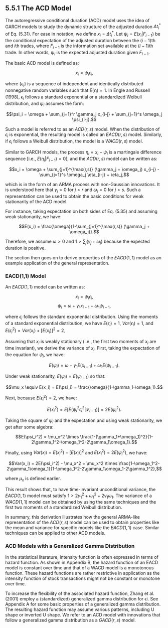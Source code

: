 ## 5.5.1 The ACD Model

The autoregressive conditional duration (ACD) model uses the idea of GARCH models to study the dynamic structure of the adjusted duration $\Delta t^*_i$ of Eq. (5.31). For ease in notation, we define $x_i = \Delta t^*_i$. Let $\psi_i = E(x_i|F_{i-1})$ be the conditional expectation of the adjusted duration between the $(i-1)$th and $i$th trades, where $F_{i-1}$ is the information set available at the $(i-1)$th trade. In other words, $\psi_i$ is the expected adjusted duration given $F_{i-1}$.

The basic ACD model is defined as:

$$x_i = \psi_i \epsilon_i,$$

where $\{\epsilon_i\}$ is a sequence of independent and identically distributed nonnegative random variables such that $E(\epsilon_i) = 1$. In Engle and Russell (1998), $\epsilon_i$ follows a standard exponential or a standardized Weibull distribution, and $\psi_i$ assumes the form:

$$\psi_i = \omega + \sum_{j=1}^r \gamma_j x_{i-j} + \sum_{j=1}^s \omega_j \psi_{i-j}.$$

Such a model is referred to as an $ACD(r,s)$ model. When the distribution of $\epsilon_i$ is exponential, the resulting model is called an $EACD(r,s)$ model. Similarly, if $\epsilon_i$ follows a Weibull distribution, the model is a $WACD(r,s)$ model.

Similar to GARCH models, the process $\eta_i = x_i - \psi_i$ is a martingale difference sequence [i.e., $E(\eta_i|F_{i-1}) = 0$], and the $ACD(r,s)$ model can be written as:

$$x_i = \omega + \sum_{j=1}^{\max(r,s)} (\gamma_j + \omega_j) x_{i-j} - \sum_{j=1}^s \omega_j \eta_{i-j} + \eta_j,$$

which is in the form of an ARMA process with non-Gaussian innovations. It is understood here that $\gamma_j = 0$ for $j > r$ and $\omega_j = 0$ for $j > s$. Such a representation can be used to obtain the basic conditions for weak stationarity of the ACD model.

For instance, taking expectation on both sides of Eq. (5.35) and assuming weak stationarity, we have:

$$E(x_i) = \frac{\omega}{1-\sum_{j=1}^{\max(r,s)} (\gamma_j + \omega_j)}.$$

Therefore, we assume $\omega > 0$ and $1 > \sum_j (\gamma_j + \omega_j)$ because the expected duration is positive.

The section then goes on to derive properties of the $EACD(1,1)$ model as an example application of the general representation.

### EACD(1,1) Model

An $EACD(1,1)$ model can be written as:

$$x_i = \psi_i \epsilon_i,$$
$$\psi_i = \omega + \gamma_1 x_{i-1} + \omega_1 \psi_{i-1},$$

where $\epsilon_i$ follows the standard exponential distribution. Using the moments of a standard exponential distribution, we have $E(\epsilon_i) = 1$, $Var(\epsilon_i) = 1$, and $E(\epsilon_i^2) = Var(x_i) + [E(x_i)]^2 = 2$.

Assuming that $x_i$ is weakly stationary (i.e., the first two moments of $x_i$ are time invariant), we derive the variance of $x_i$. First, taking the expectation of the equation for $\psi_i$, we have:

$$E(\psi_i) = \omega + \gamma_1 E(x_{i-1}) + \omega_1 E(\psi_{i-1}).$$

Under weak stationarity, $E(\psi_i) = E(\psi_{i-1})$ so that:

$$\mu_x \equiv E(x_i) = E(\psi_i) = \frac{\omega}{1-\gamma_1-\omega_1}.$$

Next, because $E(\epsilon_i^2) = 2$, we have:

$$E(x_i^2) = E[E(\psi_i^2 \epsilon_i^2 | \mathcal{F}_{i-1})] = 2E(\psi_i^2).$$

Taking the square of $\psi_i$ and the expectation and using weak stationarity, we get after some algebra:

$$E(\psi_i^2) = \mu_x^2 \times \frac{1-(\gamma_1+\omega_1)^2}{1-2\gamma_1^2-\omega_1^2-2\gamma_1\omega_1}.$$

Finally, using $Var(x_i) = E(x_i^2) - [E(x_i)]^2$ and $E(x_i^2) = 2E(\psi_i^2)$, we have:

$$Var(x_i) = 2E(\psi_i^2) - \mu_x^2 = \mu_x^2 \times \frac{1-\omega_1^2-2\gamma_1\omega_1}{1-\omega_1^2-2\gamma_1\omega_1-2\gamma_1^2},$$

where $\mu_x$ is defined earlier.

This result shows that, to have time-invariant unconditional variance, the $EACD(1,1)$ model must satisfy $1 > 2\gamma_1^2 + \omega_1^2 + 2\gamma_1\omega_1$. The variance of a $WACD(1,1)$ model can be obtained by using the
same techniques and the first two moments of a standardized Weibull distribution.

In summary, this derivation illustrates how the general ARMA-like representation of the $ACD(r,s)$ model can be used to obtain properties like the mean and variance for specific models like the $EACD(1,1)$ case. Similar techniques can be applied to other ACD models.

### ACD Models with a Generalized Gamma Distribution

In the statistical literature, intensity function is often expressed in terms of hazard function. As shown in Appendix B, the hazard function of an EACD model is constant over time and that of a WACD model is a monotonous function. These hazard functions are rather restrictive in application as the intensity function of stock transactions might not be constant or monotone over time.

To increase the flexibility of the associated hazard function, Zhang et al. (2001) employ a (standardized) generalized gamma distribution for ϵi. See Appendix A for some basic properties of a generalized gamma distribution. The resulting hazard function may assume various patterns, including U shape or inverted U shape. We refer to an ACD model with innovations that follow a generalized gamma distribution as a $GACD(r, s)$ model.
